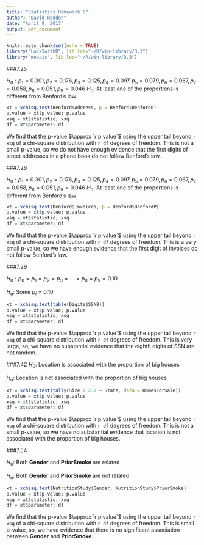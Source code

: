 ```yaml
---
title: "Statistics Homework 6"
author: "David Rodden"
date: "April 9, 2017"
output: pdf_document
---
```


```r
knitr::opts_chunk$set(echo = TRUE)
library("Lock5withR", lib.loc="~/R/win-library/3.3")
library("mosaic", lib.loc="~/R/win-library/3.3")
```

###7.25

$H_0: p_1=0.301, p_2=0.176, p_3=0.125, p_4=0.097, p_5=0.079, p_6=0.067, p_7=0.058, p_8=0.051, p_9=0.046$
$H_a:$ At least one of the proportions is different from Benford's law
```r
xt = xchisq.test(Benford$Address, p = Benford$BenfordP)
p.value = xt$p.value; p.value
xsq = xt$statistic; xsq
df = xt$parameter; df
```
We find that the p-value $\approx `r p.value`$ using the upper tail beyond `r xsq` of a chi-square distribution with `r df` degrees of freedom.
This is not a small p-value, so we do not have enough evidence that the first digits of street addresses in a phone book do not follow Benford's law.

###7.26

$H_0: p_1=0.301, p_2=0.176, p_3=0.125, p_4=0.097, p_5=0.079, p_6=0.067, p_7=0.058, p_8=0.051, p_9=0.046$
$H_a:$ At least one of the proportions is different from Benford's law
```r
xt = xchisq.test(Benford$Invoices, p = Benford$BenfordP)
p.value = xt$p.value; p.value
xsq = xt$statistic; xsq
df = xt$parameter; df
```
We find that the p-value $\approx `r p.value`$ using the upper tail beyond `r xsq` of a chi-square distribution with `r df` degrees of freedom.
This is a very small p-value, so we have enough evidence that the first digit of invoices do not follow Benford's law.

###7.29

$H_0: p_0 = p_1 = p_2 = p_3 = ... = p_8 = p_9 = 0.10$

$H_a:$ Some $p_i \neq 0.10$
```r
xt = xchisq.test(table(Digits$SSN8))
p.value = xt$p.value; p.value
xsq = xt$statistic; xsq
df = xt$parameter; df
```
We find that the p-value $\approx `r p.value`$ using the upper tail beyond `r xsq` of a chi-square distribution with `r df` degrees of freedom. This is very large, so, we have no substantial evidence that the eighth digits of SSN are not random.

###7.42
$H_0:$ Location is associated with the proportion of big houses

$H_a:$ Location is not associated with the proportion of big houses

```r
xt = xchisq.test(tally(Size > 2.7 ~ State, data = HomesForSale))
p.value = xt$p.value; p.value
xsq = xt$statistic; xsq
df = xt$parameter; df
```
We find that the p-value $\approx `r p.value`$ using the upper tail beyond `r xsq` of a chi-square distribution with `r df` degrees of freedom. This is not a small p-value, so we have no substantial evidence that location is not associated with the proportion of big houses.

###7.54

$H_0:$ Both **Gender** and **PriorSmoke** are related

$H_a:$ Both **Gender** and **PriorSmoke** are not related
```r
xt = xchisq.test(NutritionStudy$Gender, NutritionStudy$PriorSmoke)
p.value = xt$p.value; p.value
xsq = xt$statistic; xsq
df = xt$parameter; df
```
We find that the p-value $\approx `r p.value`$ using the upper tail beyond `r xsq` of a chi-square distribution with `r df` degrees of freedom. This is small p-value, so, we have evidence that there is no significant association between **Gender** and **PriorSmoke**.
